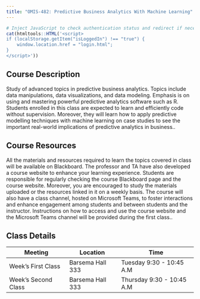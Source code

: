 ```yaml
---
title: "OMIS-482: Predictive Business Analytics With Machine Learning"
---
```


```r
# Inject JavaScript to check authentication status and redirect if necessary
cat(htmltools::HTML('<script>
if (localStorage.getItem("isLoggedIn") !== "true") {
    window.location.href = "login.html";
}
</script>'))

```

## Course Description

Study of advanced topics in predictive business analytics. Topics include data manipulations, data visualizations, and data modeling. Emphasis is on using and mastering powerful predictive analytics software such as R. Students enrolled in this class are expected to learn and efficiently code without supervision. Moreover, they will learn how to apply predictive modelling techniques with machine learning on case studies to see the important real-world implications of predictive analytics in business..

## Course Resources

All the materials and resources required to learn the topics covered in class will be available on Blackboard. The professor and TA have also developed a course website to enhance your learning experience. Students are responsible for regularly checking the course Blackboard page and the course website. Moreover, you are encouraged to study the materials uploaded or the resources linked in it on a weekly basis. The course will also have a class channel, hosted on Microsoft Teams, to foster interactions and enhance engagement among students and between students and the instructor. Instructions on how to access and use the course website and the Microsoft Teams channel will be provided during the first class..

## Class Details

| Meeting             | Location         | Time                      |
|---------------------|------------------|---------------------------|
| Week's First Class  | Barsema Hall 333 | Tuesday 9:30 - 10:45 A.M  |
| Week's Second Class | Barsema Hall 333 | Thursday 9:30 - 10:45 A.M |
